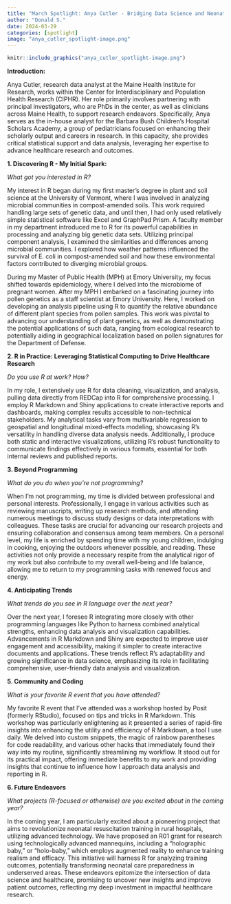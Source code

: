 ```yaml
---
title: "March Spotlight: Anya Cutler - Bridging Data Science and Neonatal Care at Maine Medical Center"
author: "Donald S."
date: 2024-03-29
categories: [spotlight]
image: "anya_cutler_spotlight-image.png"
---
```


```r

knitr::include_graphics("anya_cutler_spotlight-image.png")

```

**Introduction:**

Anya Cutler, research data analyst at the Maine Health Institute for Research, works within the Center for Interdisciplinary and Population Health Research (CIPHR). Her role primarily involves partnering with principal investigators, who are PhDs in the center, as well as clinicians across Maine Health, to support research endeavors. Specifically, Anya serves as the in-house analyst for the Barbara Bush Children's Hospital Scholars Academy, a group of pediatricians focused on enhancing their scholarly output and careers in research. In this capacity, she provides critical statistical support and data analysis, leveraging her expertise to advance healthcare research and outcomes.

**1. Discovering R - My Initial Spark:**

*What got you interested in R?*

My interest in R began during my first master's degree in plant and soil science at the University of Vermont, where I was involved in analyzing microbial communities in compost-amended soils. This work required handling large sets of genetic data, and until then, I had only used relatively simple statistical software like Excel and GraphPad Prism. A faculty member in my department introduced me to R for its powerful capabilities in processing and analyzing big genetic data sets. Utilizing principal component analysis, I examined the similarities and differences among microbial communities. I explored how weather patterns influenced the survival of E. coli in compost-amended soil and how these environmental factors contributed to diverging microbial groups.

During my Master of Public Health (MPH) at Emory University, my focus shifted towards epidemiology, where I delved into the microbiome of pregnant women. After my MPH I embarked on a fascinating journey into pollen genetics as a staff scientist at Emory University. Here, I worked on developing an analysis pipeline using R to quantify the relative abundance of different plant species from pollen samples. This work was pivotal to advancing our understanding of plant genetics, as well as demonstrating the potential applications of such data, ranging from ecological research to potentially aiding in geographical localization based on pollen signatures for the Department of Defense.


**2. R in Practice: Leveraging Statistical Computing to Drive Healthcare Research**

*Do you use R at work? How?*

In my role, I extensively use R for data cleaning, visualization, and analysis, pulling data directly from REDCap into R for comprehensive processing. I employ R Markdown and Shiny applications to create interactive reports and dashboards, making complex results accessible to non-technical stakeholders. My analytical tasks vary from multivariable regression to geospatial and longitudinal mixed-effects modeling, showcasing R's versatility in handling diverse data analysis needs. Additionally, I produce both static and interactive visualizations, utilizing R's robust functionality to communicate findings effectively in various formats, essential for both internal reviews and published reports.


**3. Beyond Programming**

*What do you do when you're not programming?*


When I'm not programming, my time is divided between professional and personal interests. Professionally, I engage in various activities such as reviewing manuscripts, writing up research methods, and attending numerous meetings to discuss study designs or data interpretations with colleagues. These tasks are crucial for advancing our research projects and ensuring collaboration and consensus among team members. On a personal level, my life is enriched by spending time with my young children, indulging in cooking, enjoying the outdoors whenever possible, and reading. These activities not only provide a necessary respite from the analytical rigor of my work but also contribute to my overall well-being and life balance, allowing me to return to my programming tasks with renewed focus and energy.



**4. Anticipating Trends**

*What trends do you see in R language over the next year?*

Over the next year, I foresee R integrating more closely with other programming languages like Python to harness combined analytical strengths, enhancing data analysis and visualization capabilities. Advancements in R Markdown and Shiny are expected to improve user engagement and accessibility, making it simpler to create interactive documents and applications. These trends reflect R's adaptability and growing significance in data science, emphasizing its role in facilitating comprehensive, user-friendly data analysis and visualization.


**5. Community and Coding**

*What is your favorite R event that you have attended?*

My favorite R event that I've attended was a workshop hosted by Posit (formerly RStudio), focused on tips and tricks in R Markdown. This workshop was particularly enlightening as it presented a series of rapid-fire insights into enhancing the utility and efficiency of R Markdown, a tool I use daily. We delved into custom snippets, the magic of rainbow parentheses for code readability, and various other hacks that immediately found their way into my routine, significantly streamlining my workflow. It stood out for its practical impact, offering immediate benefits to my work and providing insights that continue to influence how I approach data analysis and reporting in R.


**6. Future Endeavors**

*What projects (R-focused or otherwise) are you excited about in the coming year?*

In the coming year, I am particularly excited about a pioneering project that aims to revolutionize neonatal resuscitation training in rural hospitals, utilizing advanced technology. We have proposed an R01 grant for research using technologically advanced mannequins, including a "holographic baby," or "holo-baby," which employs augmented reality to enhance training realism and efficacy. This initiative will harness R for analyzing training outcomes, potentially transforming neonatal care preparedness in underserved areas. These endeavors epitomize the intersection of data science and healthcare, promising to uncover new insights and improve patient outcomes, reflecting my deep investment in impactful healthcare research.
